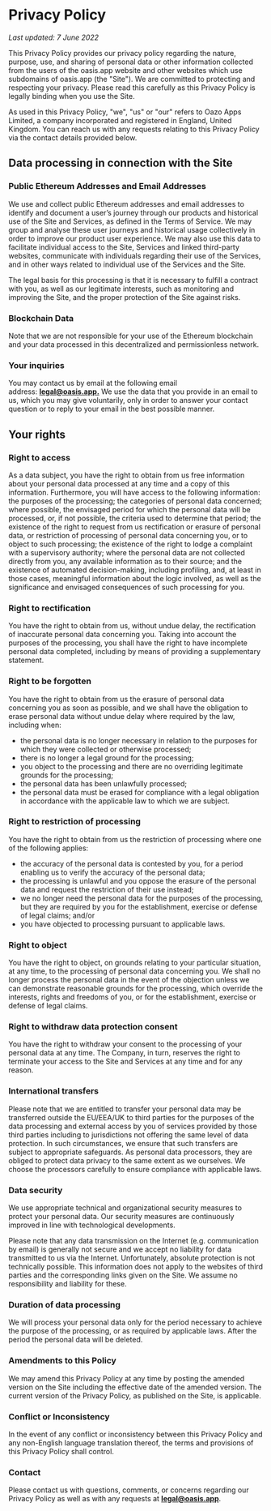 # Privacy Policy

*Last updated: 7 June 2022*

This Privacy Policy provides our privacy policy regarding the nature, purpose, use, and sharing of personal data or other information collected from the users of the oasis.app website and other websites which use subdomains of oasis.app (the "Site"). We are committed to protecting and respecting your privacy. Please read this carefully as this Privacy Policy is legally binding when you use the Site.

As used in this Privacy Policy, "we", "us" or "our" refers to Oazo Apps Limited, a company incorporated and registered in England, United Kingdom. You can reach us with any requests relating to this Privacy Policy via the contact details provided below.

## Data processing in connection with the Site

### Public Ethereum Addresses and Email Addresses

We use and collect public Ethereum addresses and email addresses to identify and document a user’s journey through our products and historical use of the Site and Services, as defined in the Terms of Service. We may group and analyse these user journeys and historical usage collectively in order to improve our product user experience. We may also use this data to facilitate individual access to the Site, Services and linked third-party websites, communicate with individuals regarding their use of the Services, and in other ways related to individual use of the Services and the Site.

The legal basis for this processing is that it is necessary to fulfill a contract with you, as well as our legitimate interests, such as monitoring and improving the Site, and the proper protection of the Site against risks.

### Blockchain Data

Note that we are not responsible for your use of the Ethereum blockchain and your data processed in this decentralized and permissionless network.

### Your inquiries

You may contact us by email at the following email address: **[legal@oasis.app.](mailto:legal@oasis.app.)** We use the data that you provide in an email to us, which you may give voluntarily, only in order to answer your contact question or to reply to your email in the best possible manner.

## Your rights

### Right to access

As a data subject, you have the right to obtain from us free information about your personal data processed at any time and a copy of this information. Furthermore, you will have access to the following information: the purposes of the processing; the categories of personal data concerned; where possible, the envisaged period for which the personal data will be processed, or, if not possible, the criteria used to determine that period; the existence of the right to request from us rectification or erasure of personal data, or restriction of processing of personal data concerning you, or to object to such processing; the existence of the right to lodge a complaint with a supervisory authority; where the personal data are not collected directly from you, any available information as to their source; and the existence of automated decision-making, including profiling, and, at least in those cases, meaningful information about the logic involved, as well as the significance and envisaged consequences of such processing for you.

### Right to rectification

You have the right to obtain from us, without undue delay, the rectification of inaccurate personal data concerning you. Taking into account the purposes of the processing, you shall have the right to have incomplete personal data completed, including by means of providing a supplementary statement.

### Right to be forgotten

You have the right to obtain from us the erasure of personal data concerning you as soon as possible, and we shall have the obligation to erase personal data without undue delay where required by the law, including when:

- the personal data is no longer necessary in relation to the purposes for which they were collected or otherwise processed;
- there is no longer a legal ground for the processing;
- you object to the processing and there are no overriding legitimate grounds for the processing;
- the personal data has been unlawfully processed;
- the personal data must be erased for compliance with a legal obligation in accordance with the applicable law to which we are subject.

### Right to restriction of processing

You have the right to obtain from us the restriction of processing where one of the following applies:

- the accuracy of the personal data is contested by you, for a period enabling us to verify the accuracy of the personal data;
- the processing is unlawful and you oppose the erasure of the personal data and request the restriction of their use instead;
- we no longer need the personal data for the purposes of the processing, but they are required by you for the establishment, exercise or defense of legal claims; and/or
- you have objected to processing pursuant to applicable laws.

### Right to object

You have the right to object, on grounds relating to your particular situation, at any time, to the processing of personal data concerning you. We shall no longer process the personal data in the event of the objection unless we can demonstrate reasonable grounds for the processing, which override the interests, rights and freedoms of you, or for the establishment, exercise or defense of legal claims.

### Right to withdraw data protection consent

You have the right to withdraw your consent to the processing of your personal data at any time. The Company, in turn, reserves the right to terminate your access to the Site and Services at any time and for any reason.

### International transfers

Please note that we are entitled to transfer your personal data may be transferred outside the EU/EEA/UK to third parties for the purposes of the data processing and external access by you of services provided by those third parties including to jurisdictions not offering the same level of data protection. In such circumstances, we ensure that such transfers are subject to appropriate safeguards. As personal data processors, they are obliged to protect data privacy to the same extent as we ourselves. We choose the processors carefully to ensure compliance with applicable laws.

### Data security

We use appropriate technical and organizational security measures to protect your personal data. Our security measures are continuously improved in line with technological developments.

Please note that any data transmission on the Internet (e.g. communication by email) is generally not secure and we accept no liability for data transmitted to us via the Internet. Unfortunately, absolute protection is not technically possible. This information does not apply to the websites of third parties and the corresponding links given on the Site. We assume no responsibility and liability for these.

### Duration of data processing

We will process your personal data only for the period necessary to achieve the purpose of the processing, or as required by applicable laws. After the period the personal data will be deleted.

### Amendments to this Policy

We may amend this Privacy Policy at any time by posting the amended version on the Site including the effective date of the amended version. The current version of the Privacy Policy, as published on the Site, is applicable.

### Conflict or Inconsistency

In the event of any conflict or inconsistency between this Privacy Policy and any non-English language translation thereof, the terms and provisions of this Privacy Policy shall control.

### Contact

Please contact us with questions, comments, or concerns regarding our Privacy Policy as well as with any requests at **[legal@oasis.app](mailto:legal@oasis.app)**.